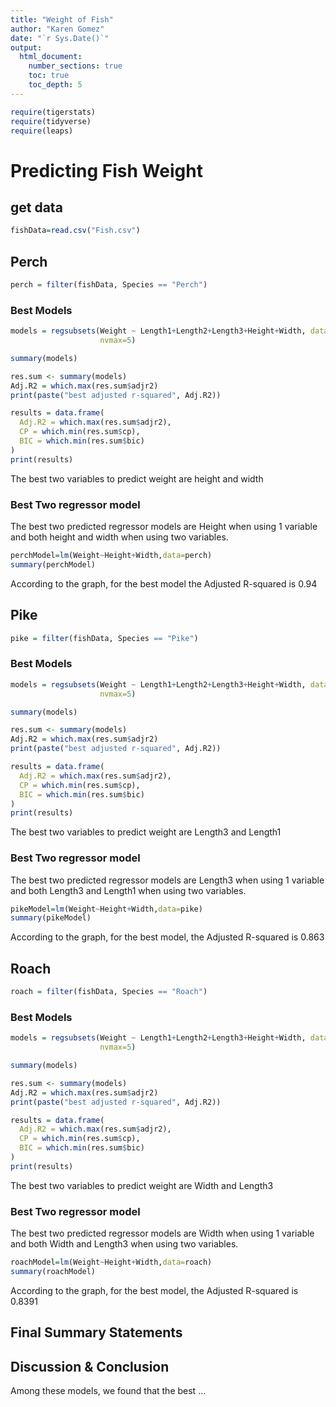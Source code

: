 ```yaml
---
title: "Weight of Fish"
author: "Karen Gomez"
date: "`r Sys.Date()`"  
output: 
  html_document:
    number_sections: true
    toc: true
    toc_depth: 5
---
```


```r
require(tigerstats)
require(tidyverse)
require(leaps)
```

# Predicting Fish Weight
## get data
```r
fishData=read.csv("Fish.csv")
```


## Perch
```r
perch = filter(fishData, Species == "Perch")
```

### Best Models
```r
models = regsubsets(Weight ~ Length1+Length2+Length3+Height+Width, data=perch,
                    nvmax=5)

summary(models)

res.sum <- summary(models)
Adj.R2 = which.max(res.sum$adjr2)
print(paste("best adjusted r-squared", Adj.R2))

results = data.frame(
  Adj.R2 = which.max(res.sum$adjr2),
  CP = which.min(res.sum$cp),
  BIC = which.min(res.sum$bic)
)
print(results)

```

The best two variables to predict weight are height and width

### Best Two regressor model

The best two predicted regressor models are Height when using 1 variable and both height and width when using two variables.

```r
perchModel=lm(Weight~Height+Width,data=perch)
summary(perchModel)
```

According to the graph, for the best model the Adjusted R-squared is  0.94


## Pike
```r
pike = filter(fishData, Species == "Pike")
```

### Best Models

```r
models = regsubsets(Weight ~ Length1+Length2+Length3+Height+Width, data=pike,
                    nvmax=5)

summary(models)

res.sum <- summary(models)
Adj.R2 = which.max(res.sum$adjr2)
print(paste("best adjusted r-squared", Adj.R2))

results = data.frame(
  Adj.R2 = which.max(res.sum$adjr2),
  CP = which.min(res.sum$cp),
  BIC = which.min(res.sum$bic)
)
print(results)

```

The best two variables to predict weight are Length3 and Length1

### Best Two regressor model

The best two predicted regressor models are Length3 when using 1 variable and both Length3 and Length1 when using two variables.

```r
pikeModel=lm(Weight~Height+Width,data=pike)
summary(pikeModel)
```

According to the graph, for the best model, the Adjusted R-squared is 0.863

## Roach

```r
roach = filter(fishData, Species == "Roach")
```

### Best Models

```r
models = regsubsets(Weight ~ Length1+Length2+Length3+Height+Width, data=roach,
                    nvmax=5)

summary(models)

res.sum <- summary(models)
Adj.R2 = which.max(res.sum$adjr2)
print(paste("best adjusted r-squared", Adj.R2))

results = data.frame(
  Adj.R2 = which.max(res.sum$adjr2),
  CP = which.min(res.sum$cp),
  BIC = which.min(res.sum$bic)
)
print(results)

```

The best two variables to predict weight are Width and Length3

### Best Two regressor model

The best two predicted regressor models are Width when using 1 variable and both Width and Length3 when using two variables.

```r
roachModel=lm(Weight~Height+Width,data=roach)
summary(roachModel)
```

According to the graph, for the best model, the Adjusted R-squared is 0.8391

## Final Summary Statements

## Discussion & Conclusion

Among these models, we found that the best ...
